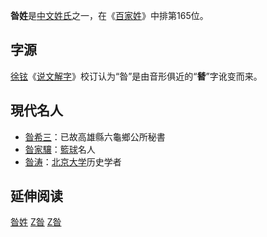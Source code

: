 {{姓氏
|姓氏=昝
|繁體=昝
|簡體=昝
|拼音=Zǎn
|中国大陆=Zan
|南京官話=zang<sup>3</sup>
|台湾=Tsan
|香港=
|澳门=
|新加坡=
|马来西亚=
|越南=Tảm
|韩国=
|反切=
|同音字=
|堂号=
|郡望=[[太原郡|太原郡]]
}}

'''昝姓'''是[[中文姓氏|中文姓氏]]之一，在《[[百家姓|百家姓]]》中排第165位。

==字源==
[[徐铉|徐铉]]《[[说文解字|说文解字]]》校订认为“昝”是由音形俱近的“'''朁'''”字讹变而来。

==現代名人==
*[[昝希三|昝希三]]：已故高雄縣六龜鄉公所秘書
*[[昝家驤|昝家驤]]：[[籃球|籃球]]名人
*[[昝涛|昝涛]]：[[北京大学|北京大学]]历史学者

== 延伸阅读 ==
{{Wikisource further reading}}

{{姓氏小作品}}
[[Category:昝姓|]]
[[Category:漢姓|Z昝]]
[[Category:中國姓氏|Z昝]]